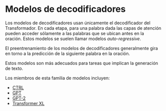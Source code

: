 # Modelos de decodificadores

<Youtube id="d_ixlCubqQw" />

Los modelos de decodificadores usan únicamente el decodificador del Transformador. En cada etapa, para una palabra dada las capas de atención pueden acceder sólamente a las palabras que se ubican antes en la oración. Estos modelos se suelen llamar modelos *auto-regressive*.

El preentrenamiento de los modelos de decodificadores generalmente gira en torno a la predicción de la siguiente palabra en la oración.

Estos modelos son más adecuados para tareas que implican la generación de texto.

Los miembros de esta familia de modelos incluyen:

- [CTRL](https://huggingface.co/transformers/model_doc/ctrl.html)
- [GPT](https://huggingface.co/transformers/model_doc/gpt.html)
- [GPT-2](https://huggingface.co/transformers/model_doc/gpt2.html)
- [Transformer XL](https://huggingface.co/transformers/model_doc/transformerxl.html)
